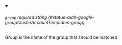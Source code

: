 
<details className="config-field" data-expandable="false" open>
<summary>

###### `group` <span className="config-field-required" data-required="false">required</span> <span className="config-field-type">string</span> <span className="config-field-default"></span> <span className="config-field-enum"></span> {#status-auth-google-groupClusterAccountTemplates-group}

Group is the name of the group that should be matched

</summary>



</details>
